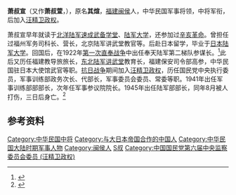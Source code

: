 '''萧叔宣'''（又作'''萧叔萱'''，{{bd|1887年||1945年|8月19日|catIdx=Xiao萧}}），原名'''其煊'''，[[福建|福建]][[闽侯|闽侯]]人，中华民国军事将领，中将军衔，后加入[[汪精卫政权|汪精卫政权]]。

萧叔宣早年就读于[[北洋陆军速成武备学堂|北洋陆军速成武备学堂]]、[[陆军大学|陆军大学]]，还参加过[[辛亥革命|辛亥革命]]。曾担任过福州军务司科长、营长，北京陆军讲武堂教官等。后赴日本留学，毕业于[[日本陆军大学|日本陆军大学]]。回国后，在1922年[[第一次直奉战争|第一次直奉战争]]中出任奉天陆军第二梯队参谋长。<ref>{{cite web|url=http://fuzhou.fznews.com.cn/zjfz/2007-8-24/2007824+4O_3Q9f0011306_11.shtml|title=名人|publisher=福州新闻网|deadurl=yes|archiveurl=https://web.archive.org/web/20111128101812/http://fuzhou.fznews.com.cn/zjfz/2007-8-24/2007824+4O_3Q9f0011306_11.shtml|archivedate=2011-11-28}}</ref>此后又历任福建教导旅旅长，[[东北陆军讲武堂|东北陆军讲武堂]]教育长，福建保安司令部高参，中华民国驻日本大使馆武官等职。[[抗日战争|抗日战争]]期间加入[[汪精卫政权|汪精卫政权]]，历任国民党中央执行委员，军事训练部政务次长、代部长，军事委员会委员、常委等职。1941年出任军事训练部部部长，次年任军事参议院院长。1945年出任陆军部部长，同年8月被人打伤，三日后身亡。<ref name="kmt">{{cite book|title=《中国国民党百年人物全书》|publisher=团结出版社|year=2005}}</ref>

== 参考资料 ==
{{reflist}}

{{DEFAULTSORT:Xiao萧}}
[[Category:中华民国中将|Category:中华民国中将]]
[[Category:与大日本帝国合作的中国人|Category:与大日本帝国合作的中国人]]
[[Category:中华民国大陆时期军事人物|Category:中华民国大陆时期军事人物]]
[[Category:闽侯人|Category:闽侯人]]
[[Category:萧姓|S叔]]
[[Category:中国国民党第六届中央监察委员会委员_(汪精卫政权)|Category:中国国民党第六届中央监察委员会委员 (汪精卫政权)]]